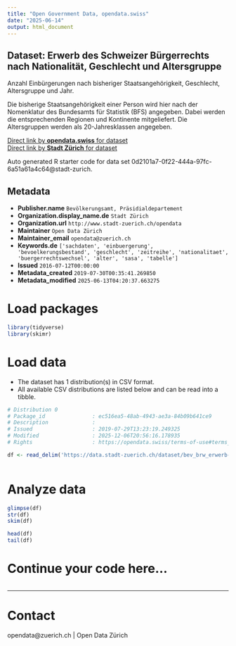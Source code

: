 ```yaml
---
title: "Open Government Data, opendata.swiss"
date: "2025-06-14"
output: html_document
---
```


## Dataset: Erwerb des Schweizer Bürgerrechts nach Nationalität, Geschlecht und Altersgruppe


Anzahl Einbürgerungen nach bisheriger Staatsangehörigkeit, Geschlecht, Altersgruppe und Jahr.

Die bisherige Staatsangehörigkeit einer Person wird hier nach der Nomenklatur des Bundesamts für Statistik (BFS) angegeben. Dabei werden die entsprechenden Regionen und Kontinente mitgeliefert. Die Altersgruppen werden als 20-Jahresklassen angegeben.


[Direct link by **opendata.swiss** for dataset](https://opendata.swiss/de/dataset/erwerb-des-schweizer-burgerrechts-nach-nationalitat-geschlecht-und-altersgruppe-seit-19932)<br>
[Direct link by **Stadt Zürich** for dataset](https://data.stadt-zuerich.ch/dataset/bev_brw_erwerb-ch-buergerrecht_nat_geschl_ag_od3600)

Auto generated R starter code for data set 0d2101a7-0f22-444a-97fc-6a51a61a4c64@stadt-zurich.

## Metadata

- **Publisher.name** `Bevölkerungsamt, Präsidialdepartement`
- **Organization.display_name.de** `Stadt Zürich`
- **Organization.url** `http://www.stadt-zuerich.ch/opendata`
- **Maintainer** `Open Data Zürich`
- **Maintainer_email** `opendata@zuerich.ch`
- **Keywords.de** `['sachdaten', 'einbuergerung', 'bevoelkerungsbestand', 'geschlecht', 'zeitreihe', 'nationalitaet', 'buergerrechtswechsel', 'alter', 'sasa', 'tabelle']`
- **Issued** `2016-07-12T00:00:00`
- **Metadata_created** `2019-07-30T00:35:41.269850`
- **Metadata_modified** `2025-06-13T04:20:37.663275`


# Load packages

```r

library(tidyverse)
library(skimr)

```

# Load data

-   The dataset has 1 distribution(s) in CSV format.
-   All available CSV distributions are listed below and can be read into a tibble.

```r

# Distribution 0
# Package_id               : ec516ea5-48ab-4943-ae3a-84b09b641ce9
# Description              : 
# Issued                   : 2019-07-29T13:23:19.249325
# Modified                 : 2025-12-06T20:56:16.178935
# Rights                   : https://opendata.swiss/terms-of-use#terms_open

df <- read_delim('https://data.stadt-zuerich.ch/dataset/bev_brw_erwerb-ch-buergerrecht_nat_geschl_ag_od3600/download/BEV360OD3600.csv')



```

# Analyze data

```r

glimpse(df)
str(df)
skim(df)

head(df)
tail(df)

```

# Continue your code here...

```r

```

------------------------------------------------------------------------

# Contact

opendata@zuerich.ch | Open Data Zürich
